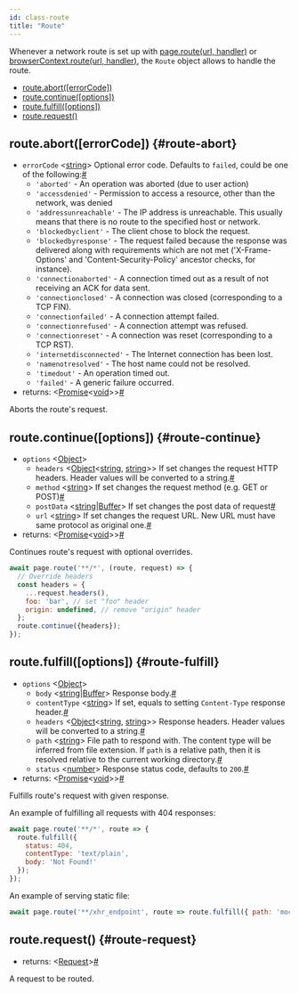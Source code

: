 ```yaml
---
id: class-route
title: "Route"
---
```


Whenever a network route is set up with [page.route(url, handler)](./api/class-page.mdx#page-route) or [browserContext.route(url, handler)](./api/class-browsercontext.mdx#browser-context-route), the `Route` object allows to handle the route.


- [route.abort([errorCode])](./api/class-route.mdx#route-abort)
- [route.continue([options])](./api/class-route.mdx#route-continue)
- [route.fulfill([options])](./api/class-route.mdx#route-fulfill)
- [route.request()](./api/class-route.mdx#route-request)

## route.abort([errorCode]) {#route-abort}
- `errorCode`<a aria-hidden="true" tabindex="-1" class="list-anchor-link" id="route-abort-option-error-code"/> &#60;[string]&#62; Optional error code. Defaults to `failed`, could be one of the following:<a href="#route-abort-option-error-code" class="list-anchor">#</a>
  * `'aborted'` - An operation was aborted (due to user action)
  * `'accessdenied'` - Permission to access a resource, other than the network, was denied
  * `'addressunreachable'` - The IP address is unreachable. This usually means that there is no route to the specified host or network.
  * `'blockedbyclient'` - The client chose to block the request.
  * `'blockedbyresponse'` - The request failed because the response was delivered along with requirements which are not met ('X-Frame-Options' and 'Content-Security-Policy' ancestor checks, for instance).
  * `'connectionaborted'` - A connection timed out as a result of not receiving an ACK for data sent.
  * `'connectionclosed'` - A connection was closed (corresponding to a TCP FIN).
  * `'connectionfailed'` - A connection attempt failed.
  * `'connectionrefused'` - A connection attempt was refused.
  * `'connectionreset'` - A connection was reset (corresponding to a TCP RST).
  * `'internetdisconnected'` - The Internet connection has been lost.
  * `'namenotresolved'` - The host name could not be resolved.
  * `'timedout'` - An operation timed out.
  * `'failed'` - A generic failure occurred.
- returns:<a aria-hidden="true" tabindex="-1" class="list-anchor-link" id="route-abort-return"/> &#60;[Promise]<[void]>&#62;<a href="#route-abort-return" class="list-anchor">#</a>

Aborts the route's request.

## route.continue([options]) {#route-continue}
- `options` &#60;[Object]&#62;
  - `headers`<a aria-hidden="true" tabindex="-1" class="list-anchor-link" id="route-continue-option-headers"/> &#60;[Object]<[string], [string]>&#62; If set changes the request HTTP headers. Header values will be converted to a string.<a href="#route-continue-option-headers" class="list-anchor">#</a>
  - `method`<a aria-hidden="true" tabindex="-1" class="list-anchor-link" id="route-continue-option-method"/> &#60;[string]&#62; If set changes the request method (e.g. GET or POST)<a href="#route-continue-option-method" class="list-anchor">#</a>
  - `postData`<a aria-hidden="true" tabindex="-1" class="list-anchor-link" id="route-continue-option-post-data"/> &#60;[string]|[Buffer]&#62; If set changes the post data of request<a href="#route-continue-option-post-data" class="list-anchor">#</a>
  - `url`<a aria-hidden="true" tabindex="-1" class="list-anchor-link" id="route-continue-option-url"/> &#60;[string]&#62; If set changes the request URL. New URL must have same protocol as original one.<a href="#route-continue-option-url" class="list-anchor">#</a>
- returns:<a aria-hidden="true" tabindex="-1" class="list-anchor-link" id="route-continue-return"/> &#60;[Promise]<[void]>&#62;<a href="#route-continue-return" class="list-anchor">#</a>

Continues route's request with optional overrides.

```js
await page.route('**/*', (route, request) => {
  // Override headers
  const headers = {
    ...request.headers(),
    foo: 'bar', // set "foo" header
    origin: undefined, // remove "origin" header
  };
  route.continue({headers});
});
```

## route.fulfill([options]) {#route-fulfill}
- `options` &#60;[Object]&#62;
  - `body`<a aria-hidden="true" tabindex="-1" class="list-anchor-link" id="route-fulfill-option-body"/> &#60;[string]|[Buffer]&#62; Response body.<a href="#route-fulfill-option-body" class="list-anchor">#</a>
  - `contentType`<a aria-hidden="true" tabindex="-1" class="list-anchor-link" id="route-fulfill-option-content-type"/> &#60;[string]&#62; If set, equals to setting `Content-Type` response header.<a href="#route-fulfill-option-content-type" class="list-anchor">#</a>
  - `headers`<a aria-hidden="true" tabindex="-1" class="list-anchor-link" id="route-fulfill-option-headers"/> &#60;[Object]<[string], [string]>&#62; Response headers. Header values will be converted to a string.<a href="#route-fulfill-option-headers" class="list-anchor">#</a>
  - `path`<a aria-hidden="true" tabindex="-1" class="list-anchor-link" id="route-fulfill-option-path"/> &#60;[string]&#62; File path to respond with. The content type will be inferred from file extension. If `path` is a relative path, then it is resolved relative to the current working directory.<a href="#route-fulfill-option-path" class="list-anchor">#</a>
  - `status`<a aria-hidden="true" tabindex="-1" class="list-anchor-link" id="route-fulfill-option-status"/> &#60;[number]&#62; Response status code, defaults to `200`.<a href="#route-fulfill-option-status" class="list-anchor">#</a>
- returns:<a aria-hidden="true" tabindex="-1" class="list-anchor-link" id="route-fulfill-return"/> &#60;[Promise]<[void]>&#62;<a href="#route-fulfill-return" class="list-anchor">#</a>

Fulfills route's request with given response.

An example of fulfilling all requests with 404 responses:

```js
await page.route('**/*', route => {
  route.fulfill({
    status: 404,
    contentType: 'text/plain',
    body: 'Not Found!'
  });
});
```

An example of serving static file:

```js
await page.route('**/xhr_endpoint', route => route.fulfill({ path: 'mock_data.json' }));
```

## route.request() {#route-request}
- returns:<a aria-hidden="true" tabindex="-1" class="list-anchor-link" id="route-request-return"/> &#60;[Request]&#62;<a href="#route-request-return" class="list-anchor">#</a>

A request to be routed.

[Accessibility]: ./api/class-accessibility.mdx "Accessibility"
[Android]: ./api/class-android.mdx "Android"
[AndroidDevice]: ./api/class-androiddevice.mdx "AndroidDevice"
[AndroidInput]: ./api/class-androidinput.mdx "AndroidInput"
[AndroidSocket]: ./api/class-androidsocket.mdx "AndroidSocket"
[AndroidWebView]: ./api/class-androidwebview.mdx "AndroidWebView"
[Browser]: ./api/class-browser.mdx "Browser"
[BrowserContext]: ./api/class-browsercontext.mdx "BrowserContext"
[BrowserServer]: ./api/class-browserserver.mdx "BrowserServer"
[BrowserType]: ./api/class-browsertype.mdx "BrowserType"
[CDPSession]: ./api/class-cdpsession.mdx "CDPSession"
[ConsoleMessage]: ./api/class-consolemessage.mdx "ConsoleMessage"
[Coverage]: ./api/class-coverage.mdx "Coverage"
[Dialog]: ./api/class-dialog.mdx "Dialog"
[Download]: ./api/class-download.mdx "Download"
[Electron]: ./api/class-electron.mdx "Electron"
[ElectronApplication]: ./api/class-electronapplication.mdx "ElectronApplication"
[ElementHandle]: ./api/class-elementhandle.mdx "ElementHandle"
[FileChooser]: ./api/class-filechooser.mdx "FileChooser"
[Frame]: ./api/class-frame.mdx "Frame"
[JSHandle]: ./api/class-jshandle.mdx "JSHandle"
[Keyboard]: ./api/class-keyboard.mdx "Keyboard"
[Locator]: ./api/class-locator.mdx "Locator"
[Logger]: ./api/class-logger.mdx "Logger"
[Mouse]: ./api/class-mouse.mdx "Mouse"
[Page]: ./api/class-page.mdx "Page"
[Playwright]: ./api/class-playwright.mdx "Playwright"
[Request]: ./api/class-request.mdx "Request"
[Response]: ./api/class-response.mdx "Response"
[Route]: ./api/class-route.mdx "Route"
[Selectors]: ./api/class-selectors.mdx "Selectors"
[TimeoutError]: ./api/class-timeouterror.mdx "TimeoutError"
[Touchscreen]: ./api/class-touchscreen.mdx "Touchscreen"
[Tracing]: ./api/class-tracing.mdx "Tracing"
[Video]: ./api/class-video.mdx "Video"
[WebSocket]: ./api/class-websocket.mdx "WebSocket"
[Worker]: ./api/class-worker.mdx "Worker"
[Fixtures]: ./api/class-fixtures.mdx "Fixtures"
[Test]: ./api/class-test.mdx "Test"
[TestConfig]: ./api/class-testconfig.mdx "TestConfig"
[TestError]: ./api/class-testerror.mdx "TestError"
[TestInfo]: ./api/class-testinfo.mdx "TestInfo"
[TestProject]: ./api/class-testproject.mdx "TestProject"
[WorkerInfo]: ./api/class-workerinfo.mdx "WorkerInfo"
[Location]: ./api/class-location.mdx "Location"
[Reporter]: ./api/class-reporter.mdx "Reporter"
[Suite]: ./api/class-suite.mdx "Suite"
[TestCase]: ./api/class-testcase.mdx "TestCase"
[TestResult]: ./api/class-testresult.mdx "TestResult"
[Element]: https://developer.mozilla.org/en-US/docs/Web/API/element "Element"
[EvaluationArgument]: ./core-concepts.mdx#evaluation-argument "EvaluationArgument"
[Promise]: https://developer.mozilla.org/en-US/docs/Web/JavaScript/Reference/Global_Objects/Promise "Promise"
[iterator]: https://developer.mozilla.org/en-US/docs/Web/JavaScript/Reference/Iteration_protocols "Iterator"
[origin]: https://developer.mozilla.org/en-US/docs/Glossary/Origin "Origin"
[selector]: https://developer.mozilla.org/en-US/docs/Web/CSS/CSS_Selectors "selector"
[Serializable]: https://developer.mozilla.org/en-US/docs/Web/JavaScript/Reference/Global_Objects/JSON/stringify#Description "Serializable"
[UIEvent.detail]: https://developer.mozilla.org/en-US/docs/Web/API/UIEvent/detail "UIEvent.detail"
[UnixTime]: https://en.wikipedia.org/wiki/Unix_time "Unix Time"
[xpath]: https://developer.mozilla.org/en-US/docs/Web/XPath "xpath"

[Array]: https://developer.mozilla.org/en-US/docs/Web/JavaScript/Reference/Global_Objects/Array "Array"
[boolean]: https://developer.mozilla.org/en-US/docs/Web/JavaScript/Data_structures#Boolean_type "Boolean"
[Buffer]: https://nodejs.org/api/buffer.html#buffer_class_buffer "Buffer"
[ChildProcess]: https://nodejs.org/api/child_process.html "ChildProcess"
[Error]: https://nodejs.org/api/errors.html#errors_class_error "Error"
[EventEmitter]: https://nodejs.org/api/events.html#events_class_eventemitter "EventEmitter"
[function]: https://developer.mozilla.org/en-US/docs/Web/JavaScript/Reference/Global_Objects/Function "Function"
[Map]: https://developer.mozilla.org/en-US/docs/Web/JavaScript/Reference/Global_Objects/Map "Map"
[null]: https://developer.mozilla.org/en-US/docs/Web/JavaScript/Reference/Global_Objects/null "null"
[number]: https://developer.mozilla.org/en-US/docs/Web/JavaScript/Data_structures#Number_type "Number"
[Object]: https://developer.mozilla.org/en-US/docs/Web/JavaScript/Reference/Global_Objects/Object "Object"
[Promise]: https://developer.mozilla.org/en-US/docs/Web/JavaScript/Reference/Global_Objects/Promise "Promise"
[Readable]: https://nodejs.org/api/stream.html#stream_class_stream_readable "Readable"
[RegExp]: https://developer.mozilla.org/en-US/docs/Web/JavaScript/Reference/Global_Objects/RegExp "RegExp"
[string]: https://developer.mozilla.org/en-US/docs/Web/JavaScript/Data_structures#String_type "string"
[void]: https://developer.mozilla.org/en-US/docs/Web/JavaScript/Reference/Global_Objects/undefined "void"
[URL]: https://nodejs.org/api/url.html "URL"

[all available image tags]: https://mcr.microsoft.com/v2/playwright/tags/list "all available image tags"
[Docker Hub]: https://hub.docker.com/_/microsoft-playwright "Docker Hub"
[Dockerfile.focal]: https://github.com/microsoft/playwright/blob/master/utils/docker/Dockerfile.focal "Dockerfile.focal"

[installation-managing-browser-binaries]: ./library.mdx#managing-browser-binaries "Installation: Managing browser binaries"
